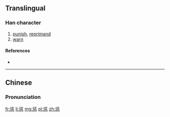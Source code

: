 {{also|懲}}
==Translingual==

===Han character===
{{Han char|rn=61|rad=心|as=08|sn=12|four=|canj=竹一心 (HMP)|ids=⿱[[征]][[心]]}}

# [[punish]], [[reprimand]]
# [[warn]]

====References====
* {{Han ref|kx=0392.181|dkj=10851|hdz=42311.130|uh=60E9|ud=24809}}

----

==Chinese==
{{zh-hanzi-box|惩|[[懲]]}}

===Pronunciation===
{{zh-pron
|m=chéng
|c=cing4
|mc=
|oc=
|cat=v
}}

[[fr:惩]]
[[li:惩]]
[[mg:惩]]
[[pl:惩]]
[[zh:惩]]